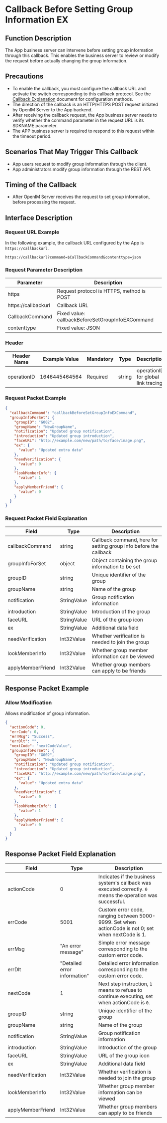 # Callback Before Setting Group Information EX

## Function Description
The App business server can intervene before setting group information through this callback. This enables the business server to review or modify the request before actually changing the group information.

## Precautions
- To enable the callback, you must configure the callback URL and activate the switch corresponding to this callback protocol. See the [Callback Explanation](../introduction) document for configuration methods.
- The direction of the callback is an HTTP/HTTPS POST request initiated by OpenIM Server to the App backend.
- After receiving the callback request, the App business server needs to verify whether the command parameter in the request URL is its SDKNAME parameter.
- The APP business server is required to respond to this request within the timeout period.

## Scenarios That May Trigger This Callback
- App users request to modify group information through the client.
- App administrators modify group information through the REST API.

## Timing of the Callback
- After OpenIM Server receives the request to set group information, before processing the request.

## Interface Description

### Request URL Example
In the following example, the callback URL configured by the App is `https://callbackurl`.
```plaintext
https://callbackurl?command=$CallbackCommand&contenttype=json
```

### Request Parameter Description

| Parameter             | Description                                          |
|-----------------------|------------------------------------------------------|
| https                  | Request protocol is HTTPS, method is POST            |
| https://callbackurl   | Callback URL                                         |
| CallbackCommand       | Fixed value: callbackBeforeSetGroupInfoEXCommand               |
| contenttype           | Fixed value: JSON                                    |

### Header
| Header Name  | Example Value  | Mandatory | Type   | Description                        |
|--------------|----------------|-----------|--------|------------------------------------|
| operationID  | 1646445464564  | Required  | string | operationID for global link tracing|

### Request Packet Example
```json
{
  "callbackCommand": "callbackBeforeSetGroupInfoEXCommand",
  "groupInfoForSet": {
    "groupID": "G002",
    "groupName": "NewGroupName",
    "notification": "Updated group notification",
    "introduction": "Updated group introduction",
    "faceURL": "http://example.com/new/path/to/face/image.png",
    "ex": {
      "value": "Updated extra data"
    },
    "needVerification": {
      "value": 0
    },
    "lookMemberInfo": {
      "value": 1
    },
    "applyMemberFriend": {
      "value": 0
    }
  }
}
```

### Request Packet Field Explanation

| Field               | Type         | Description                                     |
|---------------------|--------------|-------------------------------------------------|
| callbackCommand     | string       | Callback command, here for setting group info before the callback |
| groupInfoForSet     | object       | Object containing the group information to be set |
| groupID             | string       | Unique identifier of the group                  |
| groupName           | string       | Name of the group                               |
| notification        | StringValue       | Group notification information                  |
| introduction        | StringValue       | Introduction of the group                       |
| faceURL             | StringValue       | URL of the group icon                           |
| ex                  | StringValue  | Additional data field                           |
| needVerification    | Int32Value   | Whether verification is needed to join the group|
| lookMemberInfo      | Int32Value   | Whether group member information can be viewed  |
| applyMemberFriend   | Int32Value   | Whether group members can apply to be friends   |

## Response Packet Example

### Allow Modification
Allows modification of group information.

```json
{
  "actionCode": 0,
  "errCode": 0,
  "errMsg": "Success",
  "errDlt": "",
  "nextCode": "nextCodeValue",
  "groupInfoForSet": {
    "groupID": "G002",
    "groupName": "NewGroupName",
    "notification": "Updated group notification",
    "introduction": "Updated group introduction",
    "faceURL": "http://example.com/new/path/to/face/image.png",
    "ex": {
      "value": "Updated extra data"
    },
    "needVerification": {
      "value": 0
    },
    "lookMemberInfo": {
      "value": 1
    },
    "applyMemberFriend": {
      "value": 0
    }
  }
}
```

## Response Packet Field Explanation

| Field            | Type        | Description                                             |
|------------------|-------------|---------------------------------------------------------|
| actionCode       | 0           | Indicates if the business system's callback was executed correctly. `0` means the operation was successful. |
| errCode          | 5001        | Custom error code, ranging between 5000-9999. Set when actionCode is not 0; set when nextCode is 1.|
| errMsg           | "An error message" | Simple error message corresponding to the custom error code. |
| errDlt           | "Detailed error information" | Detailed error information corresponding to the custom error code. |
| nextCode         | 1           | Next step instruction, `1` means to refuse to continue executing, set when actionCode is `0`. |
| groupID          | string      | Unique identifier of the group                           |
| groupName        | string      | Name of the group                                        |
| notification     | StringValue      | Group notification information                           |
| introduction     | StringValue      | Introduction of the group                                |
| faceURL          | StringValue      | URL of the group icon                                    |
| ex               | StringValue | Additional data field                                    |
| needVerification | Int32Value  | Whether verification is needed to join the group         |
| lookMemberInfo   | Int32Value  | Whether group member information can be viewed           |
| applyMemberFriend| Int32Value  | Whether group members can apply to be friends            |